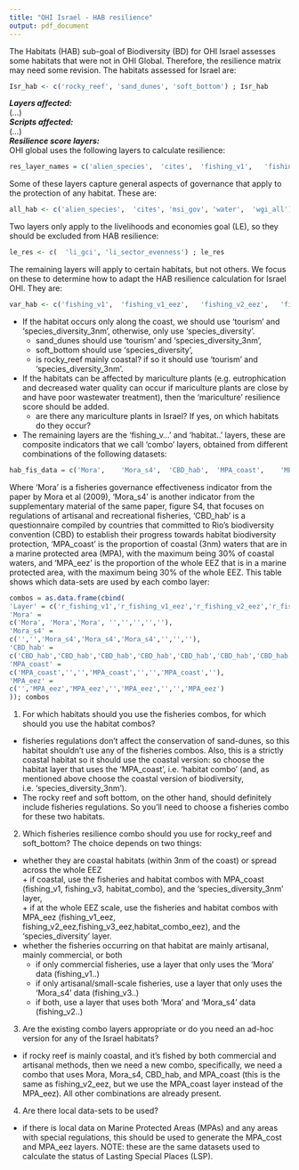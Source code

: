 ```yaml
---
title: "OHI Israel - HAB resilience"
output: pdf_document
---
```


The Habitats (HAB) sub-goal of Biodiversity (BD) for OHI Israel assesses some habitats that were not in OHI Global. Therefore, the resilience matrix may need some revision. The habitats assessed for Israel are:
```r
Isr_hab <- c('rocky_reef', 'sand_dunes', 'soft_bottom') ; Isr_hab 
``` 
***Layers affected:***  
(...)  
***Scripts affected:***  
(...)   
***Resilience score layers:***   
OHI global uses the following layers to calculate resilience:
```r

res_layer_names = c('alien_species',  'cites',	'fishing_v1',	'fishing_v1_eez',	'fishing_v2_eez',	'fishing_v3',	'fishing_v3_eez',	'habitat',	'habitat_combo',	'habitat_combo_eez',	'li_gci',	'li_sector_evenness',	'mariculture',	'msi_gov',	'species_diversity',	'species_diversity_3nm',	'tourism',	'water',	'wgi_all') ; res_layer_names  
``` 
Some of these layers capture general aspects of governance that apply to the protection of any habitat. These are:  
```r
all_hab <- c('alien_species',  'cites', 'msi_gov', 'water',  'wgi_all'); all_hab
``` 
Two layers only apply to the livelihoods and economies goal (LE), so they should be excluded from HAB resilience:
```r
le_res <- c(  'li_gci',	'li_sector_evenness') ; le_res
``` 
The remaining layers will apply to certain habitats, but not others. We focus on these to determine how to adapt the HAB resilience calculation for Israel OHI. They are:
```r
var_hab <- c('fishing_v1',  'fishing_v1_eez',	'fishing_v2_eez',	'fishing_v3',	'fishing_v3_eez',	'habitat',	'habitat_combo',	'habitat_combo_eez','mariculture','species_diversity',	'species_diversity_3nm',	'tourism') ;  var_hab
``` 
* If the habitat occurs only along the coast, we should use 'tourism' and 'species_diversity_3nm', otherwise, only use 'species_diversity'. 
    + sand_dunes should use 'tourism' and 'species_diversity_3nm',
    + soft_bottom should use 'species_diversity',
    + is rocky_reef mainly coastal? if so it should use 'tourism' and 'species_diversity_3nm'.
* If the habitats can be affected by mariculture plants (e.g. eutrophication and decreased water quality can occur if mariculture plants are close by and have poor wastewater treatment), then the 'mariculture' resilience score should be added.
    + are there any mariculture plants in Israel? If yes, on which habitats do they occur?
* The remaining layers are the 'fishing_v...' and 'habitat..' layers, these are composite indicators that we call 'combo' layers, obtained from different combinations of the following datasets:
```r
hab_fis_data = c('Mora',	'Mora_s4',	'CBD_hab',	'MPA_coast',	'MPA_eez') ; hab_fis_data  
```   
Where 'Mora' is a fisheries governance effectiveness indicator from the paper by Mora et al (2009), 'Mora_s4' is another indicator from the supplementary material of the same paper, figure S4, that focuses on regulations of artisanal and recreational fisheries, 'CBD_hab' is a questionnaire compiled by countries that committed to Rio's biodiversity convention (CBD) to establish their progress towards habitat biodiversity protection, 'MPA_coast' is the proportion of coastal (3nm) waters that are in a marine protected area (MPA), with the maximum being 30% of coastal waters, and 'MPA_eez' is the proportion of the whole EEZ that is in a marine protected area, with the maximum being 30% of the whole EEZ. This table shows which data-sets are used by each combo layer: 
```r
combos = as.data.frame(cbind(
'Layer' = c('r_fishing_v1','r_fishing_v1_eez','r_fishing_v2_eez','r_fishing_v3','r_fishing_v3_eez', 'habitat','r_habitat_combo','r_habitat_combo_eez'),
'Mora' = 
c('Mora', 'Mora','Mora', '','','','',''),
'Mora_s4' = 
c('','','Mora_s4','Mora_s4','Mora_s4','','',''),
'CBD_hab' =
c('CBD_hab','CBD_hab','CBD_hab','CBD_hab','CBD_hab','CBD_hab','CBD_hab','CBD_hab'),
'MPA_coast' =
c('MPA_coast','','','MPA_coast','','','MPA_coast',''),
'MPA_eez' =
c('','MPA_eez','MPA_eez','','MPA_eez','','','MPA_eez')
)); combos

```  
1) For which habitats should you use the fisheries combos, for which should you use the habitat combos?
* fisheries regulations don't affect the conservation of sand-dunes, so this habitat shouldn't use any of the fisheries combos. Also, this is a strictly coastal habitat so it should use the coastal version: so choose the habitat layer that uses the 'MPA_coast', i.e. 'habitat combo' (and, as mentioned above choose the coastal version of biodiversity, i.e. 'species_diversity_3nm').
* The rocky reef and soft bottom, on the other hand, should definitely include fisheries regulations. So you'll need to choose a fisheries combo for these two habitats.
2) Which fisheries resilience combo should you use for rocky_reef and soft_bottom? The choice depends on two things:
* whether they are coastal habitats (within 3nm of the coast) or spread across the whole EEZ     
      + if coastal, use the fisheries and habitat combos with MPA_coast (fishing_v1, fishing_v3, habitat_combo), and the 'species_diversity_3nm' layer,    
      + if at the whole EEZ scale, use the fisheries and habitat combos with MPA_eez (fishing_v1_eez, fishing_v2_eez,fishing_v3_eez,habitat_combo_eez), and the 'species_diversity' layer.
* whether the fisheries occurring on that habitat are mainly artisanal, mainly commercial, or both
    + if only commercial fisheries, use a layer that only uses the 'Mora' data (fishing_v1..)
    + if only artisanal/small-scale fisheries, use a layer that only uses the 'Mora_s4' data (fishing_v3..)
    + if both, use a layer that uses both 'Mora' and 'Mora_s4' data (fishing_v2..)
3) Are the existing combo layers appropriate or do you need an ad-hoc version for any of the Israel habitats? 
* if rocky reef is mainly coastal, and it's fished by both commercial and artisanal methods, then we need a new combo, specifically, we need a combo that uses Mora, Mora_s4, CBD_hab, and MPA_coast (this is the same as fishing_v2_eez, but we use the MPA_coast layer instead of the MPA_eez). All other combinations are already present.
4) Are there local data-sets to be used?
* if there is local data on Marine Protected Areas (MPAs) and any areas with special regulations, this should be used to generate the MPA_cost and MPA_eez layers.   NOTE: these are the same datasets used to calculate the status of Lasting Special Places (LSP).
